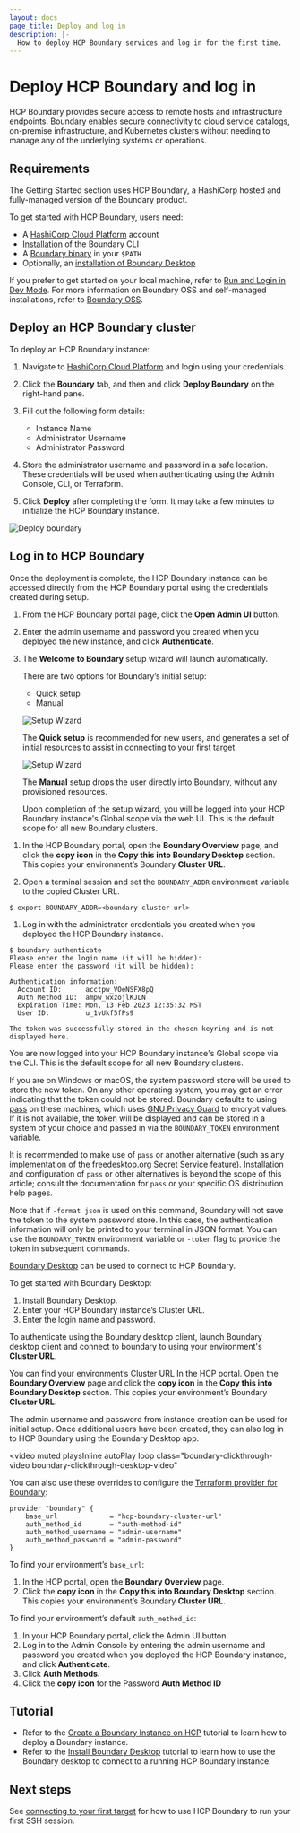 ```yaml
---
layout: docs
page_title: Deploy and log in
description: |-
  How to deploy HCP Boundary services and log in for the first time.
---
```


# Deploy HCP Boundary and log in

HCP Boundary provides secure access to remote hosts and infrastructure
endpoints. Boundary enables secure connectivity to cloud service catalogs,
on-premise infrastructure, and Kubernetes clusters without needing to manage any
of the underlying systems or operations.

## Requirements

The Getting Started section uses HCP Boundary, a HashiCorp hosted and
fully-managed version of the Boundary product.

To get started with HCP Boundary, users need:

- A [HashiCorp Cloud Platform](https://portal.cloud.hashicorp.com/sign-up)
  account
- [Installation](/boundary/tutorials/hcp-getting-started/hcp-getting-started-install)
  of the Boundary CLI
- A [Boundary binary](/boundary/downloads) in your `$PATH`
- Optionally, an [installation of Boundary
  Desktop](/boundary/tutorials/hcp-getting-started/hcp-getting-started-desktop-app)

If you prefer to get started on your local machine, refer to [Run and Login in
Dev Mode](/boundary/docs/oss/installing/run-and-login). For more information on Boundary
OSS and self-managed installations, refer to [Boundary OSS](/boundary/docs/oss).

## Deploy an HCP Boundary cluster

To deploy an HCP Boundary instance:

1. Navigate to [HashiCorp Cloud Platform](https://portal.cloud.hashicorp.com/)
   and login using your credentials.

1. Click the **Boundary** tab, and then and click **Deploy Boundary** on the
   right-hand pane.

1. Fill out the following form details:

   - Instance Name
   - Administrator Username
   - Administrator Password

1. Store the administrator username and password in a safe location. These
   credentials will be used when authenticating using the Admin Console, CLI, or
   Terraform.

1. Click **Deploy** after completing the form. It may take a few minutes to
   initialize the HCP Boundary instance.

![Deploy boundary](/img/hcp-deploy-form.png)

## Log in to HCP Boundary

Once the deployment is complete, the HCP Boundary instance can be accessed
directly from the HCP Boundary portal using the credentials created during
setup.

1. From the HCP Boundary portal page, click the **Open Admin UI** button.

1. Enter the admin username and password you created when you deployed the new
instance, and click **Authenticate**.

1. The **Welcome to Boundary** setup wizard will launch automatically.

   There are two options for Boundary’s initial setup:

   - Quick setup
   - Manual

   ![Setup Wizard](/img/setup-wizard.png)

   The **Quick setup** is recommended for new users, and generates a set of initial
   resources to assist in connecting to your first target.

   ![Setup Wizard](/img/setup-wizard-address-target.png)

   The **Manual** setup drops the user directly into Boundary, without any
   provisioned resources.

   Upon completion of the setup wizard, you will be logged into your HCP Boundary
   instance's Global scope via the web UI. This is the default scope for all new
   Boundary clusters.

<Tabs>
<Tab heading="CLI">

1. In the HCP Boundary portal, open the **Boundary Overview** page, and click
the **copy icon** in the **Copy this into Boundary Desktop** section. This
copies your environment’s Boundary **Cluster URL**.

1. Open a terminal session and set the `BOUNDARY_ADDR` environment variable to
the copied Cluster URL.

  ```shell-session
  $ export BOUNDARY_ADDR=<boundary-cluster-url>
  ```

1. Log in with the administrator credentials you created when you deployed the
HCP Boundary instance.

  ```shell-session
  $ boundary authenticate
  Please enter the login name (it will be hidden):
  Please enter the password (it will be hidden):

  Authentication information:
    Account ID:      acctpw_VOeNSFX8pQ
    Auth Method ID:  ampw_wxzojlKJLN
    Expiration Time: Mon, 13 Feb 2023 12:35:32 MST
    User ID:         u_1vUkf5fPs9

  The token was successfully stored in the chosen keyring and is not displayed here.
  ```

You are now logged into your HCP Boundary instance's Global scope via the CLI.
This is the default scope for all new Boundary clusters.

If you are on Windows or macOS, the system password store will be used to store
the new token. On any other operating system, you may get an error indicating
that the token could not be stored. Boundary defaults to using
[pass](https://www.passwordstore.org/) on these machines, which uses [GNU
Privacy Guard](https://gnupg.org/) to encrypt values. If it is not available,
the token will be displayed and can be stored in a system of your choice and
passed in via the `BOUNDARY_TOKEN` environment variable.

It is recommended to make use of `pass` or another alternative (such as any
implementation of the freedesktop.org Secret Service feature). Installation and
configuration of `pass` or other alternatives is beyond the scope of this
article; consult the documentation for `pass` or your specific OS distribution
help pages.

Note that if `-format json` is used on this command, Boundary will not save the
token to the system password store. In this case, the authentication information
will only be printed to your terminal in JSON format. You can use the
`BOUNDARY_TOKEN` environment variable or `-token` flag to provide the token in
subsequent commands.

</Tab>
<Tab heading="Desktop Client">


[Boundary Desktop](/boundary/downloads) can be used to
connect to HCP Boundary.

To get started with Boundary Desktop:

1. Install Boundary Desktop.
1. Enter your HCP Boundary instance’s Cluster URL.
1. Enter the login name and password.

To authenticate using the Boundary desktop client, launch Boundary desktop
client and connect to boundary to using your environment's **Cluster URL**.

You can find your environment’s Cluster URL In the HCP portal. Open the
**Boundary Overview** page and click the **copy icon** in the **Copy this into
Boundary Desktop** section. This copies your environment’s Boundary **Cluster
URL**.

The admin username and password from instance creation can be used for initial
setup. Once additional users have been created, they can also log in to HCP
Boundary using the Boundary Desktop app.


<video
  muted
  playsInline
  autoPlay
  loop
  class="boundary-clickthrough-video boundary-clickthrough-desktop-video"
>
  <source
    type="video/mp4"
    src="https://www.datocms-assets.com/2885/1613612831-boundary-desktop-clickthrough-authenticate-v1-0-0.mp4"
  />
</video>

</Tab>
<Tab heading="Terraform">


You can also use these overrides to configure the [Terraform provider for
Boundary](https://registry.terraform.io/providers/hashicorp/boundary):

```hcl
provider "boundary" {
    base_url             = "hcp-boundary-cluster-url"
    auth_method_id       = "auth-method-id"
    auth_method_username = "admin-username"
    auth_method_password = "admin-password"
}
```

To find your environment’s `base_url`:

1. In the HCP portal, open the **Boundary Overview** page.
1. Click the **copy icon** in the **Copy this into Boundary Desktop** section.
   This copies your environment’s Boundary **Cluster URL**.

To find your environment’s default `auth_method_id`:

1. In your HCP Boundary portal, click the Admin UI button.
1. Log in to the Admin Console by entering the admin username and password you
   created when you deployed the HCP Boundary instance, and click **Authenticate**.
1. Click **Auth Methods**.
1. Click the **copy icon** for the Password **Auth Method ID**

</Tab>
</Tabs>

## Tutorial

- Refer to the [Create a Boundary Instance on
  HCP](/boundary/tutorials/hcp-getting-started/hcp-getting-started-create)
  tutorial to learn how to deploy a Boundary instance.
- Refer to the [Install Boundary
  Desktop](/boundary/tutorials/hcp-getting-started/hcp-getting-started-desktop-app)
  tutorial to learn how to use the Boundary desktop to connect to a running HCP
  Boundary instance.


## Next steps

See [connecting to your first target](/boundary/docs/getting-started/connect-to-target)
for how to use HCP Boundary to run your first SSH session.
